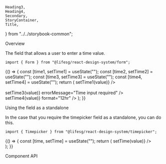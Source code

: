     Heading3,
    Heading4,
    Secondary,
    StoryContainer,
    Title,
} from "../../storybook-common";

<Meta title="Form/Timepicker" component={Form.Timepicker} />

<Title>Form.Timepicker</Title>

<Secondary>Overview</Secondary>

The field that allows a user to enter a time value.

```tsx
import { Form } from "@lifesg/react-design-system/form";
```

<Canvas>
    <Story name="Timepicker">
        {() => {
            const [time1, setTime1] = useState("");
            const [time2, setTime2] = useState("");
            const [time3, setTime3] = useState("");
            const [time4, setTime4] = useState("");
            return (
                <StoryContainer>
                    <Container>
                        <Form.Timepicker
                            label="This is a timepicker"
                            value={time1}
                            onChange={(value) => setTime1(value)}
                        />
                        <br />
                        <Form.Timepicker
                            label="This is the disabled state"
                            disabled
                        />
                        <br />
                        <Form.Timepicker
                            label="This is the error state"
                            value={time3}
                            onChange={(value) => setTime3(value)}
                            errorMessage="Time input required"
                        />
                        <br />
                        <Form.Timepicker
                            label="This is the 12 hour format timepicker"
                            value={time4}
                            onChange={(value) => setTime4(value)}
                            format="12hr"
                        />
                    </Container>
                </StoryContainer>
            );
        }}
    </Story>
</Canvas>

<Heading3>Using the field as a standalone</Heading3>

In the case that you require the timepicker field as a standalone, you can do this.

```tsx
import { Timepicker } from "@lifesg/react-design-system/timepicker";
```

<Preview>
    <Story name="Standalone usage">
        {() => {
            const [time, setTime] = useState("");
            return (
                <StoryContainer>
                    <Container>
                        <Timepicker
                            value={time}
                            onChange={(value) => setTime(value)}
                        />
                        <br />
                    </Container>
                </StoryContainer>
            );
        }}
    </Story>
</Preview>

<Secondary>Component API</Secondary>

<PropsTable />
